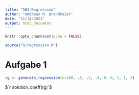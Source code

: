 ```yaml
---
title: "AB3-Regression"
author: "Andreas M. Brandmaier"
date: "11/14/2021"
output: html_document
---
```


```r
knitr::opts_chunk$set(echo = FALSE)

source("R/regression.R")
```

# Aufgabe 1

```r
rg <- generate_regression(n=100, .5, .2, .4, 0, 0, 1, 1, 1)
```

$`r solution_coeff(rg)`$
